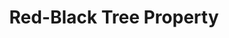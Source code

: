 ---
id: "alg_mq_010"
questionType: "MULTIPLE_CHOICE"
title: "Red-Black Tree Property"
description: "What ensures balance in a red-black tree?"
difficulty: "HARD"
category: "Algorithms"
options:
  - "AVL rotations"
  - "Coloring rules and rotations"
  - "Heap ordering"
  - "Binary search property"
correctAnswer: 1
---